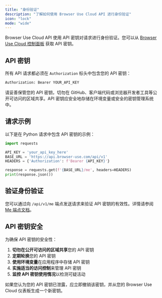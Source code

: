 ```yaml
---
title: "身份验证"
description: "了解如何使用 Browser Use Cloud API 进行身份验证"
icon: "lock"
mode: "wide"
---
```


Browser Use Cloud API 使用 API 密钥对请求进行身份验证。您可以从 [Browser Use Cloud 控制面板](https://cloud.browser-use.com/settings/api-keys) 获取 API 密钥。

## API 密钥

所有 API 请求都必须在 `Authorization` 标头中包含您的 API 密钥：

```bash
Authorization: Bearer YOUR_API_KEY
```

请妥善保管您的 API 密钥，切勿在 GitHub、客户端代码或浏览器开发者工具等公开可访问的区域共享。API 密钥应安全地存储在环境变量或安全的密钥管理系统中。

## 请求示例

以下是在 Python 请求中包含 API 密钥的示例：

```python
import requests

API_KEY = 'your_api_key_here'
BASE_URL = 'https://api.browser-use.com/api/v1'
HEADERS = {'Authorization': f'Bearer {API_KEY}'}

response = requests.get(f'{BASE_URL}/me', headers=HEADERS)
print(response.json())
```

## 验证身份验证

您可以通过向 `/api/v1/me` 端点发送请求来验证 API 密钥的有效性。详情请参阅 [Me 端点文档](/api-reference/api-v1/me)。

## API 密钥安全

为确保 API 密钥的安全性：

1. **切勿在公开可访问的区域共享**您的 API 密钥
2. **定期轮换**您的 API 密钥
3. **使用环境变量**在应用程序中存储 API 密钥
4. **实施适当的访问控制**来管理 API 密钥
5. **监控 API 密钥使用情况**以检测可疑活动

如果您认为您的 API 密钥已泄露，应立即撤销该密钥，并从您的 Browser Use Cloud 仪表板生成一个新密钥。
